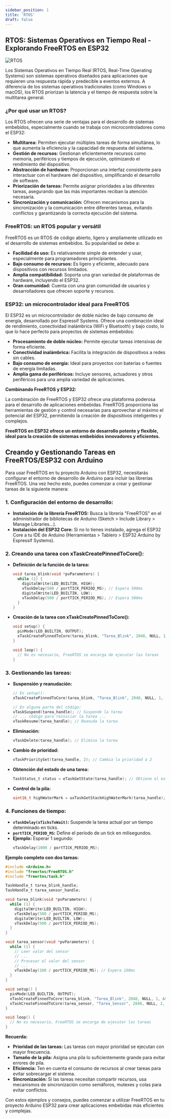 ```yaml
---
sidebar_position: 1
title: 'RTOS'
draft: false
---
```


## RTOS: Sistemas Operativos en Tiempo Real - Explorando FreeRTOS en ESP32

![RTOS](https://miro.medium.com/v2/resize:fit:1024/1*mPgNgBGxG-2G51Ry4DCatQ.jpeg)

Los Sistemas Operativos en Tiempo Real (RTOS, Real-Time Operating Systems) son sistemas operativos diseñados para aplicaciones que requieren una respuesta rápida y predecible a eventos externos. A diferencia de los sistemas operativos tradicionales (como Windows o macOS), los RTOS priorizan la latencia y el tiempo de respuesta sobre la multitarea general. 

### **¿Por qué usar un RTOS?**

Los RTOS ofrecen una serie de ventajas para el desarrollo de sistemas embebidos, especialmente cuando se trabaja con microcontroladores como el ESP32:

* **Multitarea:** Permiten ejecutar múltiples tareas de forma simultánea, lo que aumenta la eficiencia y la capacidad de respuesta del sistema.
* **Gestión de recursos:** Gestionan eficientemente recursos como memoria, periféricos y tiempos de ejecución, optimizando el rendimiento del dispositivo.
* **Abstracción de hardware:**  Proporcionan una interfaz consistente para interactuar con el hardware del dispositivo, simplificando el desarrollo de software.
* **Priorización de tareas:**  Permite asignar prioridades a las diferentes tareas, asegurando que las más importantes reciban la atención necesaria.
* **Sincronización y comunicación:**  Ofrecen mecanismos para la sincronización y la comunicación entre diferentes tareas, evitando conflictos y garantizando la correcta ejecución del sistema.

### **FreeRTOS: un RTOS popular y versátil**

FreeRTOS es un RTOS de código abierto, ligero y ampliamente utilizado en el desarrollo de sistemas embebidos. Su popularidad se debe a:

* **Facilidad de uso:** Es relativamente simple de entender y usar, especialmente para programadores principiantes.
* **Bajo consumo de recursos:** Es ligero y eficiente, adecuado para dispositivos con recursos limitados.
* **Amplia compatibilidad:**  Soporta una gran variedad de plataformas de hardware, incluyendo el ESP32.
* **Gran comunidad:** Cuenta con una gran comunidad de usuarios y desarrolladores que ofrecen soporte y recursos.

### **ESP32: un microcontrolador ideal para FreeRTOS**

El ESP32 es un microcontrolador de doble núcleo de bajo consumo de energía, desarrollado por Espressif Systems. Ofrece una combinación ideal de rendimiento, conectividad inalámbrica (WiFi y Bluetooth) y bajo costo, lo que lo hace perfecto para proyectos de sistemas embebidos:

* **Procesamiento de doble núcleo:** Permite ejecutar tareas intensivas de forma eficiente.
* **Conectividad inalámbrica:** Facilita la integración de dispositivos a redes sin cables.
* **Bajo consumo de energía:** Ideal para proyectos con baterías o fuentes de energía limitadas.
* **Amplia gama de periféricos:** Incluye sensores, actuadores y otros periféricos para una amplia variedad de aplicaciones.

**Combinando FreeRTOS y ESP32:**

La combinación de FreeRTOS y ESP32 ofrece una plataforma poderosa para el desarrollo de aplicaciones embebidas.  FreeRTOS proporciona las herramientas de gestión y control necesarias para aprovechar al máximo el potencial del ESP32, permitiendo la creación de dispositivos inteligentes y complejos.

**FreeRTOS en ESP32 ofrece un entorno de desarrollo potente y flexible, ideal para la creación de sistemas embebidos innovadores y eficientes.** 

## Creando y Gestionando Tareas en FreeRTOS/ESP32 con Arduino

Para usar FreeRTOS en tu proyecto Arduino con ESP32, necesitarás configurar el entorno de desarrollo de Arduino para incluir las librerías FreeRTOS. Una vez hecho esto, puedes comenzar a crear y gestionar tareas de la siguiente manera:

### **1. Configuración del entorno de desarrollo:**

* **Instalación de la librería FreeRTOS:** Busca la librería "FreeRTOS" en el administrador de bibliotecas de Arduino (Sketch > Include Library > Manage Libraries...).
* **Instalación del ESP32 Core:** Si no lo tienes instalado, agrega el ESP32 Core a tu IDE de Arduino (Herramientas > Tablero > ESP32 Arduino by Espressif Systems).

### **2. Creando una tarea con xTaskCreatePinnedToCore():**

* **Definición de la función de la tarea:**
  ```c
  void tarea_blink(void *pvParameters) {
    while (1) {
      digitalWrite(LED_BUILTIN, HIGH);
      vTaskDelay(500 / portTICK_PERIOD_MS); // Espera 500ms
      digitalWrite(LED_BUILTIN, LOW);
      vTaskDelay(500 / portTICK_PERIOD_MS); // Espera 500ms
    }
  }
  ```
* **Creación de la tarea con xTaskCreatePinnedToCore():**
  ```c
  void setup() {
    pinMode(LED_BUILTIN, OUTPUT);
    xTaskCreatePinnedToCore(tarea_blink, "Tarea_Blink", 2048, NULL, 1, NULL, 0); // Crea tarea en el núcleo 0
  }

  void loop() {
    // No es necesario, FreeRTOS se encarga de ejecutar las tareas
  }
  ```

### **3. Gestionando las tareas:**

* **Suspensión y reanudación:**
  ```c
  // En setup():
  xTaskCreatePinnedToCore(tarea_blink, "Tarea_Blink", 2048, NULL, 1, &tarea_handle, 0);
  
  // En alguna parte del código:
  vTaskSuspend(tarea_handle); // Suspende la tarea
  // ... código para reiniciar la tarea ...
  vTaskResume(tarea_handle); // Reanuda la tarea
  ```
* **Eliminación:**
  ```c
  vTaskDelete(tarea_handle); // Elimina la tarea
  ```
* **Cambio de prioridad:**
  ```c
  vTaskPrioritySet(tarea_handle, 2); // Cambia la prioridad a 2
  ```
* **Obtención del estado de una tarea:**
  ```c
  TaskStatus_t status = eTaskGetState(tarea_handle); // Obtiene el estado de la tarea
  ```
* **Control de la pila:**
  ```c
  uint16_t highWaterMark = uxTaskGetStackHighWaterMark(tarea_handle); // Obtiene el máximo uso de la pila
  ```

### **4. Funciones de tiempo:**

* **`vTaskDelay(xTicksToWait)`:** Suspende la tarea actual por un tiempo determinado en ticks.
* **`portTICK_PERIOD_MS`:** Define el período de un tick en milisegundos.
* **Ejemplo:** Esperar 1 segundo:
  ```c
  vTaskDelay(1000 / portTICK_PERIOD_MS); 
  ```

**Ejemplo completo con dos tareas:**

```c
#include <Arduino.h>
#include "freertos/FreeRTOS.h"
#include "freertos/task.h"

TaskHandle_t tarea_blink_handle;
TaskHandle_t tarea_sensor_handle;

void tarea_blink(void *pvParameters) {
  while (1) {
    digitalWrite(LED_BUILTIN, HIGH);
    vTaskDelay(500 / portTICK_PERIOD_MS);
    digitalWrite(LED_BUILTIN, LOW);
    vTaskDelay(500 / portTICK_PERIOD_MS);
  }
}

void tarea_sensor(void *pvParameters) {
  while (1) {
    // Leer valor del sensor
    // ...
    // Procesar el valor del sensor
    // ...
    vTaskDelay(100 / portTICK_PERIOD_MS); // Espera 100ms
  }
}

void setup() {
  pinMode(LED_BUILTIN, OUTPUT);
  xTaskCreatePinnedToCore(tarea_blink, "Tarea_Blink", 2048, NULL, 1, &tarea_blink_handle, 0);
  xTaskCreatePinnedToCore(tarea_sensor, "Tarea_Sensor", 2048, NULL, 2, &tarea_sensor_handle, 1); // Crea tarea en el núcleo 1
}

void loop() {
  // No es necesario, FreeRTOS se encarga de ejecutar las tareas
}
```

**Recuerda:**

* **Prioridad de las tareas:** Las tareas con mayor prioridad se ejecutan con mayor frecuencia.
* **Tamaño de la pila:** Asigna una pila lo suficientemente grande para evitar errores de pila.
* **Eficiencia:** Ten en cuenta el consumo de recursos al crear tareas para evitar sobrecargar el sistema.
* **Sincronización:** Si las tareas necesitan compartir recursos, usa mecanismos de sincronización como semáforos, mutexes y colas para evitar conflictos.

Con estos ejemplos y consejos, puedes comenzar a utilizar FreeRTOS en tu proyecto Arduino ESP32 para crear aplicaciones embebidas más eficientes y complejas.

